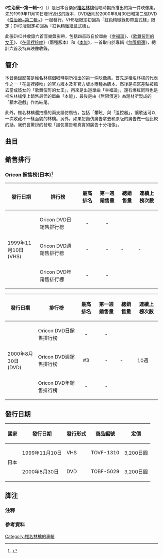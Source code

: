 {{Infobox Album | <!-- See Wikipedia:WikiProject_Albums -->
| Name        = 性治療～第一輯～ 
| Type        = video
| Artist      = [[椎名林檎|椎名林檎]]
| Cover       = Shiina03-02.jpg
| Released    = 
{{flagicon|JPN}}1999年11月10日（[[VHS|VHS]]）<br/>
{{flagicon|JPN}}2000年8月30日（[[DVD|DVD]]）
| Recorded    = 
| Genre       = [[J-POP|J-POP]] 
| Length      = 25分00秒
| Label       = [[EMI音樂_(日本)|東芝EMI]]
| Producer    = 
| Certification  = 
| Chart position =
*單週最高順位：3位([[Oricon|Oricon銷量榜]])
*累積上榜10週(Oricon銷量榜)
| Reviews     = 
| Last album  = 
| This album  = '''性治療'''<br/ >'''～第一輯～'''<br />([[VHS|VHS]] 1999年)<br />([[DVD|DVD]] 2000年)
| Next album  = [[性治療～第二輯～|性治療 第二輯]]<br />（2000年）
}}

《'''性治療～第一輯～'''》（{{lang|ja|性的ヒーリング～其ノ壱～}}）是日本音樂家[[椎名林檎|椎名林檎]]個唱時期所推出的第一件映像集。先於1999年11月10日發行[[VHS|VHS]]的版本，DVD版則於2000年8月30日和第二張DVD《[[性治療~第二輯~|性治療~第二輯~]]》一起發行。VHS版限定初回為「紅色精緻錄影帶盒式樣」限定；DVD版限定初回為「紅色精緻紙盒式樣」。

此張DVD共收錄六首音樂錄影帶，包括四首取自於單曲《[[幸福論|幸福論]]》、《[[歌舞伎町的女王|歌舞伎町的女王]]》、《[[在這裡接吻|在這裡接吻]]》（兩種版本）和《[[本能_(單曲)|本能]]》，一首取自於專輯《[[無限償還|無限償還]]》，總計六首及特典映像收錄。

== 簡介 ==
本音樂錄影帶是椎名林檎個唱時期所推出的第一件映像集。首先是椎名林檎的代表作之一「在這裡接吻」的官方版本及非官方版本兩種為版本，然後是描寫差點被抓去當成妓女的「歌舞伎町的女王」，再來是出道單曲「幸福論」，還有爆紅同時也是椎名林檎使上銷售最佳的單曲「本能」，最後是由《無限償還》為題材所製成的「積木遊戲」作為結尾。

此外，椎名林檎還拍攝的兩支諧仿廣告，包括「暈眩」與「遙控器」，讓歌迷可以一次收藏不一樣面貌的林檎。另外，如果把諧仿廣告拿去和原版的廣告做一個比較的話，我們會驚訝的發現「諧仿廣告和真實的廣告十分相像」。

== 曲目 == 
{{Tracklist
| all_writing = 椎名林檎
| extra_column = 導演

| title1 = 藍天
| note1 = {{lang|ja|あおぞら}}）（諧仿廣告

| title2 = 遙控器
| note2 = {{lang|ja|リモートコントローラー}}）（諧仿廣告

| title3 = 暈眩
| note3 = {{lang|ja|眩暈}}）（諧仿廣告

| title4 = 在這裡接吻
| note4 = {{lang|ja|ここでキスして。}}）（音樂錄影帶
| extra4 = {{lang|ja|ウスイヒロシ}}

| title5 = 歌舞伎町的女王
| note5 = {{lang|ja|歌舞伎町の女王}}）（音樂錄影帶
| extra5 = {{lang|ja|ウスイヒロシ}}

| title6 = 幸福論
| note6 = {{lang|ja|幸福論}}）（音樂錄影帶
| extra6 = {{lang|ja|ウスイヒロシ}}

| title7 = 本能
| extra7 = 木村豊
| note7 = {{lang|ja|本能}}）（音樂錄影帶

| title8 = 積木遊戲
| note8 = {{lang|ja|積木遊び（おまけ映像）}}）（音樂錄影帶
| extra8 = {{lang|ja|ウスイヒロシ}}

| title9 = 在這裡接吻（另一個版本）
| note9 = {{lang|ja|ここでキスして。（別ヴァージョン）}}）（音樂錄影帶
| extra9 = {{lang|ja|ウスイヒロシ}}
}}

== 銷售排行 ==
=== Oricon 銷售榜(日本)<ref name="JBBS">{{cite web|url=http://www.oricon.co.jp/rank/|title=Oricon Style|author=Oricon Style|access-date=2010-01-01|archive-date=2019-05-19|archive-url=https://web.archive.org/web/20190519153707/https://www.oricon.co.jp/rank/|dead-url=no}}</ref> ===
{| class="wikitable" width="650px"
!發行日期
!排行榜
!最高排名
!第一週銷售量
!總銷售量
!連續上榜次數
|-
|rowspan="3"|1999年11月10日<br/>(VHS)
|Oricon DVD日銷售排行榜
|align="center"|-
|align="center"|-
|rowspan="4"|-
|rowspan="4"|-
|-
|Oricon DVD週銷售排行榜
|align="center"|-
|align="center"|-
|-
|Oricon DVD年銷售排行榜
|align="center"|-
|align="center"|-
|}
{| class="wikitable" width="650px"
!發行日期
!排行榜
!最高排名
!第一週銷售量
!總銷售量
!連續上榜次數
|-
|rowspan="3"|2000年8月30日<br/>(DVD)
|Oricon DVD日銷售排行榜
|align="center"|-
|align="center"|-
|rowspan="4"|-
|rowspan="4"|10週
|-
|Oricon DVD週銷售排行榜
|align="center"|#3
|align="center"|-
|-
|Oricon DVD年銷售排行榜
|align="center"|-
|align="center"|-
|}

== 發行日期 ==
{|class="wikitable"
! 國家
! 發行日期
! 發行形式
! 商品編號
! 定價
|-
|rowspan="2"|日本
|1999年11月10日
|VHS
|align="center"|TOVF-1310
|align="center"|3,200日圓
|-
|2000年8月30日
|DVD
|align="center"|TOBF-5029
|align="center"|3,200日圓
|}

== 脚注 ==
=== 注釋 ===
{{Reflist|group="注"|2}}

=== 參考資料 ===
{{Reflist|2}}

{{椎名林檎}}

{{DEFAULTSORT:Seiteki Healing ~Sono-Ichi~}}
[[Category:椎名林檎的專輯|Category:椎名林檎的專輯]]